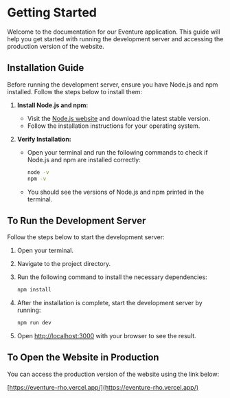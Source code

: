 # Getting Started

Welcome to the documentation for our Eventure application. This guide will help you get started with running the development server and accessing the production version of the website.

## Installation Guide

Before running the development server, ensure you have Node.js and npm installed. Follow the steps below to install them:

1. **Install Node.js and npm:**

   - Visit the [Node.js website](https://nodejs.org/) and download the latest stable version.
   - Follow the installation instructions for your operating system.

2. **Verify Installation:**

   - Open your terminal and run the following commands to check if Node.js and npm are installed correctly:

     ```bash
     node -v
     npm -v
     ```

   - You should see the versions of Node.js and npm printed in the terminal.

## To Run the Development Server

Follow the steps below to start the development server:

1. Open your terminal.
2. Navigate to the project directory.
3. Run the following command to install the necessary dependencies:

   ```bash
   npm install
   ```

4. After the installation is complete, start the development server by running:

   ```bash
   npm run dev
   ```

5. Open [http://localhost:3000](http://localhost:3000) with your browser to see the result.

## To Open the Website in Production

You can access the production version of the website using the link below:

[https://eventure-rho.vercel.app/](https://eventure-rho.vercel.app/)

